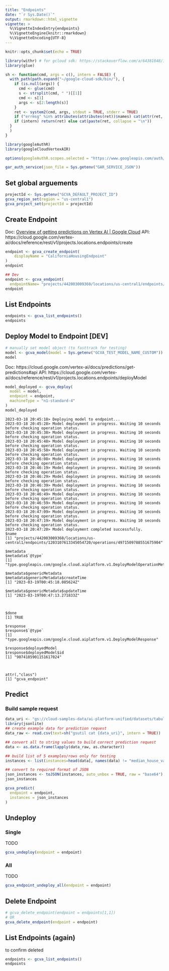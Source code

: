 ```yaml
---
title: "Endpoints"
date: "`r Sys.Date()`"
output: rmarkdown::html_vignette
vignette: >
  %\VignetteIndexEntry{endpoints}
  %\VignetteEngine{knitr::rmarkdown}
  %\VignetteEncoding{UTF-8}
---
```


```r
knitr::opts_chunk$set(echo = TRUE)
```


```r
library(withr) # for gcloud sdk: https://stackoverflow.com/a/64381848/1812363 
library(glue) 

sh <- function(cmd, args = c(), intern = FALSE) {
  with_path(path.expand("~/google-cloud-sdk/bin/"), {
    if (is.null(args)) {
      cmd <- glue(cmd)
      s <- strsplit(cmd, " ")[[1]]
      cmd <- s[1]
      args <- s[2:length(s)]
    }
    ret <- system2(cmd, args, stdout = TRUE, stderr = TRUE)
    if ("errmsg" %in% attributes(attributes(ret))$names) cat(attr(ret, "errmsg"), "\n")
    if (intern) return(ret) else cat(paste(ret, collapse = "\n"))
  }
  )
}
```



```r
library(googleAuthR)
library(googleCloudVertexAIR)

options(googleAuthR.scopes.selected = "https://www.googleapis.com/auth/cloud-platform")

gar_auth_service(json_file = Sys.getenv("GAR_SERVICE_JSON"))
```

## Set global arguements

```r
projectId <- Sys.getenv("GCVA_DEFAULT_PROJECT_ID")
gcva_region_set(region = "us-central1")
gcva_project_set(projectId = projectId)
```


## Create Endpoint

Doc: [Overview of getting predictions on Vertex AI | Google Cloud](https://cloud.google.com/vertex-ai/docs/predictions/overview#model_deployment)
API: https://cloud.google.com/vertex-ai/docs/reference/rest/v1/projects.locations.endpoints/create 

```r
endpoint <- gcva_create_endpoint(
    displayName = "CaliforniaHousingEndpoint"
)
endpoint
```


```r
## Dev 
endpoint <- gcva_endpoint(
  endpointName= "projects/442003009360/locations/us-central1/endpoints/1326763089051254784")
endpoint
```

## List Endpoints

```r
endpoints <- gcva_list_endpoints()
endpoints
```

## Deploy Model to Endpoint [DEV]

```r
# manually set model object (to fasttrack for testing)
model <- gcva_model(model = Sys.getenv("GCVA_TEST_MODEL_NAME_CUSTOM"))
model
```

Doc: https://cloud.google.com/vertex-ai/docs/predictions/get-predictions#api
API: https://cloud.google.com/vertex-ai/docs/reference/rest/v1/projects.locations.endpoints/deployModel

```r
model_deployed <- gcva_deploy(
  model = model,
  endpoint = endpoint,
  machineType = "n1-standard-4"
)
model_deployed
```

```
2023-03-18 20:45:18> Deploying model to endpoint...
2023-03-18 20:45:28> Model deployment in progress. Waiting 10 seconds before checking operation status.
2023-03-18 20:45:38> Model deployment in progress. Waiting 10 seconds before checking operation status.
2023-03-18 20:45:48> Model deployment in progress. Waiting 10 seconds before checking operation status.
2023-03-18 20:45:58> Model deployment in progress. Waiting 10 seconds before checking operation status.
2023-03-18 20:46:08> Model deployment in progress. Waiting 10 seconds before checking operation status.
2023-03-18 20:46:19> Model deployment in progress. Waiting 10 seconds before checking operation status.
2023-03-18 20:46:29> Model deployment in progress. Waiting 10 seconds before checking operation status.
2023-03-18 20:46:39> Model deployment in progress. Waiting 10 seconds before checking operation status.
2023-03-18 20:46:49> Model deployment in progress. Waiting 10 seconds before checking operation status.
2023-03-18 20:46:59> Model deployment in progress. Waiting 10 seconds before checking operation status.
2023-03-18 20:47:09> Model deployment in progress. Waiting 10 seconds before checking operation status.
2023-03-18 20:47:19> Model deployment in progress. Waiting 10 seconds before checking operation status.
2023-03-18 20:47:20> Model deployment completed successfully.
$name
[1] "projects/442003009360/locations/us-central1/endpoints/1203107613345054720/operations/4971509788551675904"

$metadata
$metadata$`@type`
[1] "type.googleapis.com/google.cloud.aiplatform.v1.DeployModelOperationMetadata"

$metadata$genericMetadata
$metadata$genericMetadata$createTime
[1] "2023-03-19T00:45:18.085624Z"

$metadata$genericMetadata$updateTime
[1] "2023-03-19T00:47:13.271833Z"



$done
[1] TRUE

$response
$response$`@type`
[1] "type.googleapis.com/google.cloud.aiplatform.v1.DeployModelResponse"

$response$deployedModel
$response$deployedModel$id
[1] "9074185901151617024"



attr(,"class")
[1] "gcva_endpoint"
```

## Predict

### Build sample request

```r
data_uri <- "gs://cloud-samples-data/ai-platform-unified/datasets/tabular/california-housing-tabular-regression.csv"
library(jsonlite)
## create example data for prediction request 
data_raw <- read.csv(text=sh("gsutil cat {data_uri}", intern = TRUE))

## convert all to string values to build correct prediction request
data <- as.data.frame(lapply(data_raw, as.character))

## build list of 5 examples/rows only for testing
instances <- list(instances=head(data[, names(data) != "median_house_value"], 5))

## convert to required format of JSON
json_instances <- toJSON(instances, auto_unbox = TRUE, raw = "base64")
json_instances
```



```r
gcva_predict(
  endpoint = endpoint,
  instances = json_instances
)
```

## Undeploy

### Single

TODO 

```r
gcva_undeploy(endpoint = endpoint)
```

### All

TODO 

```r
gcva_endpoint_undeploy_all(endpoint = endpoint)
```


## Delete Endpoint

```r
# gcva_delete_endpoint(endpoint = endpoints[1,1])
# OR 
gcva_delete_endpoint(endpoint = endpoint)
```

## List Endpoints (again)

to confirm deleted

```r
endpoints <- gcva_list_endpoints()
endpoints
```
